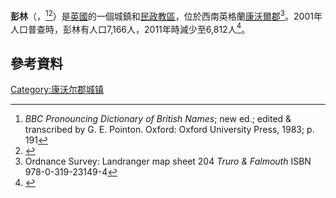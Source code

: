 {{Infobox UK place
|中文名 = 彭林
 |country =                英格蘭
 |map_type=                Cornwall
 |official_name=           Penryn
 |latitude=                50.169
 |longitude=               -5.107
|static_image_name =  St Gluvias Street, Penryn (Geograph 2015028).jpg
|static_image_caption = St Gluvias Street, Penryn
 |civil_parish=            Penryn
 |population =             6,812
 |population_ref =         （[[2011年英國人口普查|2011年普查]]）<ref>{{Cite web |url=http://neighbourhood.statistics.gov.uk/dissemination/LeadTableView.do?a=3&b=792767&c=Penryn&d=16&e=15&g=430100&i=1001x1003x1004&m=0&enc=1&dsFamilyId=779 |title=Neighbourhood Statistics for the Parish of Penryn from ONS (accessed 8 February 2015). |access-date=2016-09-15 |archive-url=https://web.archive.org/web/20160303193634/http://neighbourhood.statistics.gov.uk/dissemination/LeadTableView.do?a=3&b=792767&c=Penryn&d=16&e=15&g=430100&i=1001x1003x1004&m=0&enc=1&dsFamilyId=779 |archive-date=2016-03-03 |dead-url=yes }}</ref>
 |unitary_england=         [[Cornwall_Council|Cornwall Council]]
 |lieutenancy_england =    [[康沃爾郡|康沃爾郡]]
 |region=                  西南英格蘭
 |constituency_westminster= [[特魯羅和法爾茅斯_(英國國會選區)|特魯羅和法爾茅斯]]
 |post_town=                PENRYN
 |postcode_district =       TR10
 |postcode_area=            TR
 |dial_code=                01326
 |os_grid_reference=        SW782345
 |cornish_name=             Pennrynn
}}
'''彭林'''（{{lang-en|Penryn}}，{{lang-kw|Pennrynn}}<ref>''BBC Pronouncing Dictionary of British Names''; new ed.; edited & transcribed by G. E. Pointon. Oxford: Oxford University Press, 1983; p. 191</ref><ref>{{cite web|url=http://www.magakernow.org.uk/pdf/placename_masterlist.pdf |title=List of Place-names agreed by the MAGA Signage Panel |accessdate=2015-01-11 |publisher=Cornish Language Partnership |date=May 2014 |deadurl=yes |archiveurl=https://web.archive.org/web/20140729194902/http://www.magakernow.org.uk/pdf/placename_masterlist.pdf |archivedate=2014-07-29 }}</ref>）是[[英國|英國]]的一個城鎮和[[民政教區|民政教區]]，位於西南英格蘭[[康沃爾郡|康沃爾郡]]<ref>Ordnance Survey: Landranger map sheet 204 ''Truro & Falmouth'' ISBN 978-0-319-23149-4</ref>。2001年人口普查時，彭林有人口7,166人，2011年時減少至6,812人<ref>{{cite web|url=http://www.genuki.org.uk/big/eng/Cornwall/StGluvias/index.html#Population|title=Parish population 2011|accessdate=10 February 2015|deadurl=yes|archiveurl=https://web.archive.org/web/20150208230739/http://www.genuki.org.uk/big/eng/Cornwall/StGluvias/index.html#Population|archivedate=2015年2月8日|df=}}</ref>。
==參考資料==
{{Reflist}}

[[Category:康沃尔郡城镇|Category:康沃尔郡城镇]]